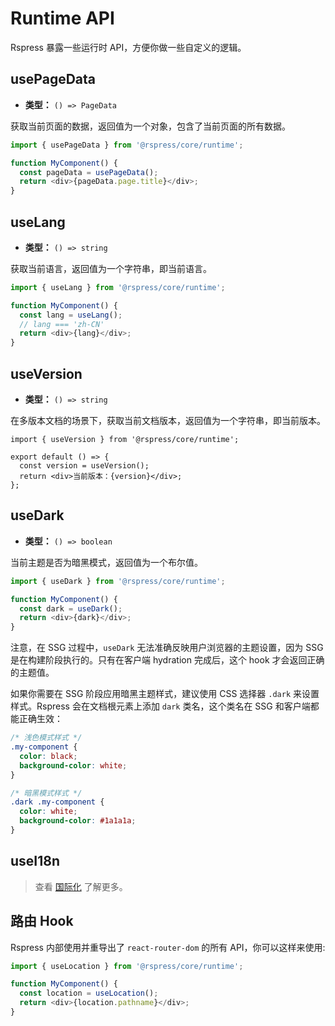 # Runtime API

Rspress 暴露一些运行时 API，方便你做一些自定义的逻辑。

## usePageData

- **类型：** `() => PageData`

获取当前页面的数据，返回值为一个对象，包含了当前页面的所有数据。

```js
import { usePageData } from '@rspress/core/runtime';

function MyComponent() {
  const pageData = usePageData();
  return <div>{pageData.page.title}</div>;
}
```

## useLang

- **类型：** `() => string`

获取当前语言，返回值为一个字符串，即当前语言。

```js
import { useLang } from '@rspress/core/runtime';

function MyComponent() {
  const lang = useLang();
  // lang === 'zh-CN'
  return <div>{lang}</div>;
}
```

## useVersion

- **类型：** `() => string`

在多版本文档的场景下，获取当前文档版本，返回值为一个字符串，即当前版本。

```tsx
import { useVersion } from '@rspress/core/runtime';

export default () => {
  const version = useVersion();
  return <div>当前版本：{version}</div>;
};
```

## useDark

- **类型：** `() => boolean`

当前主题是否为暗黑模式，返回值为一个布尔值。

```js
import { useDark } from '@rspress/core/runtime';

function MyComponent() {
  const dark = useDark();
  return <div>{dark}</div>;
}
```

注意，在 SSG 过程中，`useDark` 无法准确反映用户浏览器的主题设置，因为 SSG 是在构建阶段执行的。只有在客户端 hydration 完成后，这个 hook 才会返回正确的主题值。

如果你需要在 SSG 阶段应用暗黑主题样式，建议使用 CSS 选择器 `.dark` 来设置样式。Rspress 会在文档根元素上添加 `dark` 类名，这个类名在 SSG 和客户端都能正确生效：

```css
/* 浅色模式样式 */
.my-component {
  color: black;
  background-color: white;
}

/* 暗黑模式样式 */
.dark .my-component {
  color: white;
  background-color: #1a1a1a;
}
```

## useI18n


<UseI18n />

> 查看 [国际化](/guide/default-theme/i18n) 了解更多。

## 路由 Hook

Rspress 内部使用并重导出了 `react-router-dom` 的所有 API，你可以这样来使用:

```ts
import { useLocation } from '@rspress/core/runtime';

function MyComponent() {
  const location = useLocation();
  return <div>{location.pathname}</div>;
}
```
